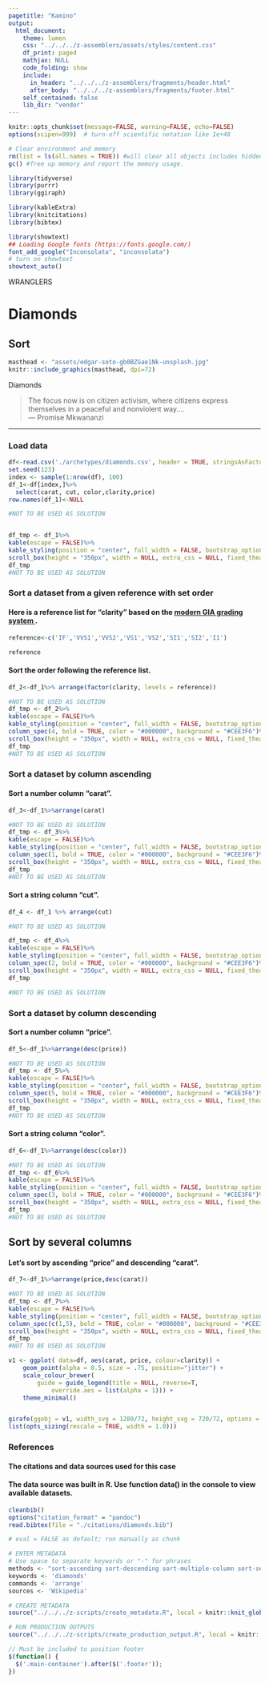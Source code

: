 ```yaml
---
pagetitle: "Kamino"
output: 
  html_document:
    theme: lumen
    css: "../../../z-assemblers/assets/styles/content.css"
    df_print: paged
    mathjax: NULL
    code_folding: show
    include:
      in_header: "../../../z-assemblers/fragments/header.html"
      after_body: "../../../z-assemblers/fragments/footer.html"
    self_contained: false
    lib_dir: "vendor"
---
```



```r

knitr::opts_chunk$set(message=FALSE, warning=FALSE, echo=FALSE)
options(scipen=999)  # turn-off scientific notation like 1e+48

# Clear environment and memory
rm(list = ls(all.names = TRUE)) #will clear all objects includes hidden objects.
gc() #free up memory and report the memory usage.

library(tidyverse)
library(purrr)
library(ggiraph)

library(kableExtra)
library(knitcitations)
library(bibtex)

library(showtext)
## Loading Google fonts (https://fonts.google.com/)
font_add_google("Inconsolata", "inconsolata")
# turn on showtext
showtext_auto()

```

<div class="activity">
WRANGLERS  
</div>

# Diamonds
## Sort

```r

masthead <- "assets/edgar-soto-gb0BZGae1Nk-unsplash.jpg"
knitr::include_graphics(masthead, dpi=72)

```

<div class="figure-text">Diamonds</div>


> The focus now is on citizen activism, where citizens express themselves in a peaceful and nonviolent way....\
--- Promise Mkwananzi\

***

### Load data


```r

df<-read.csv('./archetypes/diamonds.csv', header = TRUE, stringsAsFactors = FALSE)
set.seed(123)
index <- sample(1:nrow(df), 100)
df_1<-df[index,]%>%
  select(carat, cut, color,clarity,price)
row.names(df_1)<-NULL


```



```r
#NOT TO BE USED AS SOLUTION


df_tmp <- df_1%>%
kable(escape = FALSE)%>%
kable_styling(position = "center", full_width = FALSE, bootstrap_options = "striped")%>%
scroll_box(height = "350px", width = NULL, extra_css = NULL, fixed_thead = TRUE)
df_tmp
#NOT TO BE USED AS SOLUTION 

```

### Sort a dataset from a given reference with set order
#### Here is a reference list for "clarity" based on the <a href = "https://en.wikipedia.org/wiki/Diamond_clarity" target="_blank"> modern GIA grading system </a>.

```r

reference<-c('IF','VVS1','VVS2','VS1','VS2','SI1','SI2','I1')

reference

```

#### Sort the order following the reference list.

```r


df_2<-df_1%>% arrange(factor(clarity, levels = reference))


```


```r
#NOT TO BE USED AS SOLUTION
df_tmp <- df_2%>%
kable(escape = FALSE)%>%
kable_styling(position = "center", full_width = FALSE, bootstrap_options = "striped")%>%
column_spec(4, bold = TRUE, color = "#000000", background = "#CEE3F6")%>%
scroll_box(height = "350px", width = NULL, extra_css = NULL, fixed_thead = TRUE)
df_tmp
#NOT TO BE USED AS SOLUTION 

```

### Sort a dataset by column ascending

#### Sort a number column "carat".

```r

df_3<-df_1%>%arrange(carat)

```

```r
#NOT TO BE USED AS SOLUTION
df_tmp <- df_3%>%
kable(escape = FALSE)%>%
kable_styling(position = "center", full_width = FALSE, bootstrap_options = "striped")%>%
column_spec(1, bold = TRUE, color = "#000000", background = "#CEE3F6")%>%
scroll_box(height = "350px", width = NULL, extra_css = NULL, fixed_thead = TRUE)
df_tmp
#NOT TO BE USED AS SOLUTION 

```

#### Sort a string column "cut".

```r

df_4 <- df_1 %>% arrange(cut)

```


```r

#NOT TO BE USED AS SOLUTION

df_tmp <- df_4%>%
kable(escape = FALSE)%>%
kable_styling(position = "center", full_width = FALSE, bootstrap_options = "striped")%>%
column_spec(2, bold = TRUE, color = "#000000", background = "#CEE3F6")%>%
scroll_box(height = "350px", width = NULL, extra_css = NULL, fixed_thead = TRUE)
df_tmp

#NOT TO BE USED AS SOLUTION 

```


### Sort a dataset by column descending

#### Sort a number column "price".

```r

df_5<-df_1%>%arrange(desc(price))


```

```r
#NOT TO BE USED AS SOLUTION
df_tmp <- df_5%>%
kable(escape = FALSE)%>%
kable_styling(position = "center", full_width = FALSE, bootstrap_options = "striped")%>%
column_spec(5, bold = TRUE, color = "#000000", background = "#CEE3F6")%>%
scroll_box(height = "350px", width = NULL, extra_css = NULL, fixed_thead = TRUE)
df_tmp
#NOT TO BE USED AS SOLUTION 

```


#### Sort a string column "color".

```r

df_6<-df_1%>%arrange(desc(color))


```

```r
#NOT TO BE USED AS SOLUTION
df_tmp <- df_6%>%
kable(escape = FALSE)%>%
kable_styling(position = "center", full_width = FALSE, bootstrap_options = "striped")%>%
column_spec(3, bold = TRUE, color = "#000000", background = "#CEE3F6")%>%
scroll_box(height = "350px", width = NULL, extra_css = NULL, fixed_thead = TRUE)
df_tmp
#NOT TO BE USED AS SOLUTION 

```

## Sort by several columns

#### Let's sort by ascending "price" and descending "carat".

```r
df_7<-df_1%>%arrange(price,desc(carat))


```

```r
#NOT TO BE USED AS SOLUTION
df_tmp <- df_7%>%
kable(escape = FALSE)%>%
kable_styling(position = "center", full_width = FALSE, bootstrap_options = "striped")%>%
column_spec(c(1,5), bold = TRUE, color = "#000000", background = "#CEE3F6")%>%
scroll_box(height = "350px", width = NULL, extra_css = NULL, fixed_thead = TRUE)
df_tmp
#NOT TO BE USED AS SOLUTION 

```



```r
v1 <- ggplot( data=df, aes(carat, price, colour=clarity)) +
    geom_point(alpha = 0.5, size = .75, position="jitter") +
    scale_colour_brewer(
        guide = guide_legend(title = NULL, reverse=T,
            override.aes = list(alpha = 1))) +
    theme_minimal()


girafe(ggobj = v1, width_svg = 1280/72, height_svg = 720/72, options =
list(opts_sizing(rescale = TRUE, width = 1.0)))
```



### References
#### The citations and data sources used for this case

#### The data source was built in R. Use function data() in the console to view available datasets.


```r

cleanbib()
options("citation_format" = "pandoc")
read.bibtex(file = "./citations/diamonds.bib")
```


```r

# eval = FALSE as default; run manually as chunk

# ENTER METADATA
# Use space to separate keywords or "-" for phrases
methods <- "sort-ascending sort-descending sort-multiple-column sort-set-order" # mostly used in wranglers and analytics
keywords <- 'diamonds'
commands <- 'arrange'
sources <- 'Wikipedia'

# CREATE METADATA
source("../../../z-scripts/create_metadata.R", local = knitr::knit_global())

# RUN PRODUCTION OUTPUTS
source("../../../z-scripts/create_production_output.R", local = knitr::knit_global())

```



```js

// Must be included to position footer
$(function() {
  $('.main-container').after($('.footer'));
})

```
